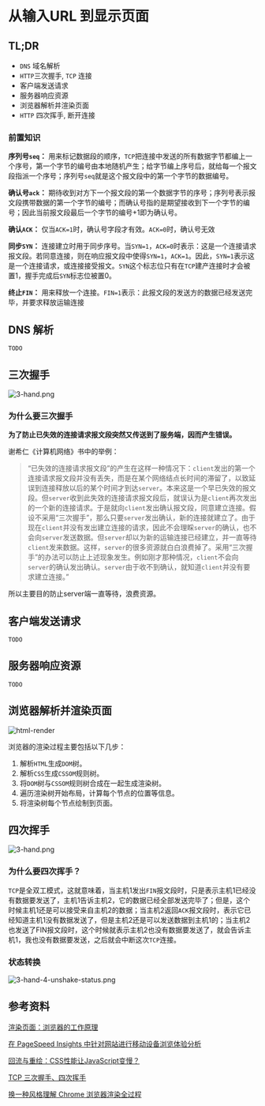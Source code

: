 # 从输入URL 到显示页面

## TL;DR

- `DNS` 域名解析
- `HTTP`三次握手, `TCP` 连接
- 客户端发送请求
- 服务器响应资源
- 浏览器解析并渲染页面
- `HTTP` 四次挥手, 断开连接

### 前置知识

**序列号`seq`：** 用来标记数据段的顺序，`TCP`把连接中发送的所有数据字节都编上一个序号，第一个字节的编号由本地随机产生；给字节编上序号后，就给每一个报文段指派一个序号；序列号`seq`就是这个报文段中的第一个字节的数据编号。

**确认号`ack`：** 期待收到对方下一个报文段的第一个数据字节的序号；序列号表示报文段携带数据的第一个字节的编号；而确认号指的是期望接收到下一个字节的编号；因此当前报文段最后一个字节的编号+1即为确认号。

**确认`ACK`：** 仅当`ACK=1`时，确认号字段才有效。`ACK=0`时，确认号无效

**同步`SYN`：** 连接建立时用于同步序号。当`SYN=1`，`ACK=0`时表示：这是一个连接请求报文段。若同意连接，则在响应报文段中使得`SYN=1`，`ACK=1`。因此，`SYN=1`表示这是一个连接请求，或连接接受报文。`SYN`这个标志位只有在`TCP`建产连接时才会被置1，握手完成后`SYN`标志位被置0。

**终止`FIN`：** 用来释放一个连接。`FIN=1`表示：此报文段的发送方的数据已经发送完毕，并要求释放运输连接

## DNS 解析

`TODO`

## 三次握手

![3-hand.png](./images/3-hand.png)

### 为什么要三次握手

**为了防止已失效的连接请求报文段突然又传送到了服务端，因而产生错误。**

谢希仁《计算机网络》书中的举例：

> “已失效的连接请求报文段”的产生在这样一种情况下：`client`发出的第一个连接请求报文段并没有丢失，而是在某个网络结点长时间的滞留了，以致延误到连接释放以后的某个时间才到达`server`。本来这是一个早已失效的报文段。但`server`收到此失效的连接请求报文段后，就误认为是`client`再次发出的一个新的连接请求。于是就向`client`发出确认报文段，同意建立连接。假设不采用“三次握手”，那么只要`server`发出确认，新的连接就建立了。由于现在`client`并没有发出建立连接的请求，因此不会理睬`server`的确认，也不会向`server`发送数据。但`server`却以为新的运输连接已经建立，并一直等待`client`发来数据。这样，`server`的很多资源就白白浪费掉了。采用“三次握手”的办法可以防止上述现象发生。例如刚才那种情况，`client`不会向`server`的确认发出确认。`server`由于收不到确认，就知道`client`并没有要求建立连接。”

所以主要目的防止server端一直等待，浪费资源。

## 客户端发送请求

`TODO`

## 服务器响应资源

`TODO`

## 浏览器解析并渲染页面

![html-render](./images/html-render.png)

浏览器的渲染过程主要包括以下几步：

1. 解析`HTML`生成`DOM`树。
2. 解析`CSS`生成`CSSOM`规则树。
3. 将`DOM`树与`CSSOM`规则树合成在一起生成渲染树。
4. 遍历渲染树开始布局，计算每个节点的位置等信息。
5. 将渲染树每个节点绘制到页面。

## 四次挥手

![3-hand.png](./images/4-unshake.png)

### 为什么要四次挥手？

`TCP`是全双工模式，这就意味着，当主机1发出`FIN`报文段时，只是表示主机1已经没有数据要发送了，主机1告诉主机2，它的数据已经全部发送完毕了；但是，这个时候主机1还是可以接受来自主机2的数据；当主机2返回`ACK`报文段时，表示它已经知道主机1没有数据发送了，但是主机2还是可以发送数据到主机1的；当主机2也发送了FIN报文段时，这个时候就表示主机2也没有数据要发送了，就会告诉主机1，我也没有数据要发送，之后就会中断这次`TCP`连接。

### 状态转换

![3-hand-4-unshake-status.png](./images/3-hand-4-unshake-status.png)

## 参考资料

[渲染页面：浏览器的工作原理](https://developer.mozilla.org/zh-CN/docs/Web/Performance/%E6%B5%8F%E8%A7%88%E5%99%A8%E6%B8%B2%E6%9F%93%E9%A1%B5%E9%9D%A2%E7%9A%84%E5%B7%A5%E4%BD%9C%E5%8E%9F%E7%90%86)

[在 PageSpeed Insights 中针对网站进行移动设备浏览体验分析](https://developers.google.com/speed/docs/insights/mobile)

[回流与重绘：CSS性能让JavaScript变慢？](https://www.zhangxinxu.com/wordpress/2010/01/%E5%9B%9E%E6%B5%81%E4%B8%8E%E9%87%8D%E7%BB%98%EF%BC%9Acss%E6%80%A7%E8%83%BD%E8%AE%A9javascript%E5%8F%98%E6%85%A2%EF%BC%9F/)

[TCP 三次握手、四次挥手](https://lotabout.me/2019/TCP-connection-establish-and-termination/)

[换一种风格理解 Chrome 浏览器渲染全过程](https://www.codingsky.com/doc/2021/12/10/484.html)
